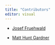 ```yaml
---
title: "Contributors"
editor: visual
---
```


-   [Josef Fruehwald](https://jofrhwld.github.io/)

-   [Matt Hunt Gardner](https://www.matthuntgardner.com/)
